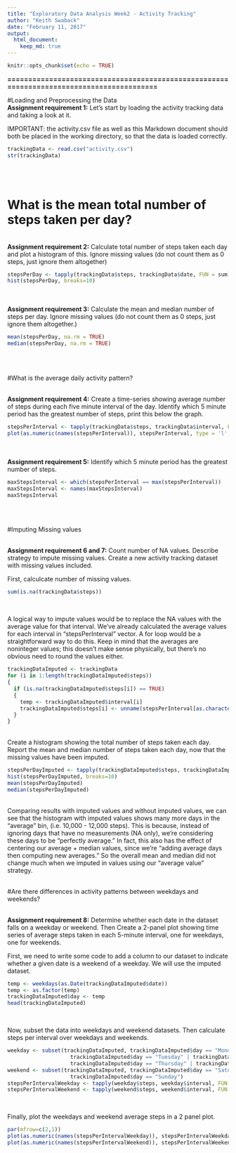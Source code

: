 ---
title: "Exploratory Data Analysis Week2 - Activity Tracking"
author: "Keith Swaback"
date: "February 11, 2017"
output: 
  html_document: 
    keep_md: true
---

```{r setup, include=FALSE}
knitr::opts_chunk$set(echo = TRUE)
```
**=========================================================================================**

#Loading and Preprocessing the Data
<br>
**Assignment requirement 1:** Let's start by loading the activity tracking data and taking a look at it. 

IMPORTANT: the activity.csv file as well as this Markdown document should both be placed in the working
directory, so that the data is loaded correctly.

```{r trackingdata}
trackingData <- read.csv("activity.csv")
str(trackingData)
```
<br>
<br>

# What is the mean total number of steps taken per day?

<br>
**Assignment requirement 2:** Calculate total number of steps taken each day and plot a histogram of this.
Ignore missing values (do not count them as 0 steps, just ignore them altogether)

```{r stepsPerDay}
stepsPerDay <- tapply(trackingData$steps, trackingData$date, FUN = sum)
hist(stepsPerDay, breaks=10)
```
<br>
<br>
**Assignment requirement 3:** Calculate the mean and median number of steps per day. Ignore missing values
(do not count them as 0 steps, just ignore them altogether.)

```{r meanMedianSteps}
mean(stepsPerDay, na.rm = TRUE)
median(stepsPerDay, na.rm = TRUE)
```
<br>
<br>

#What is the average daily activity pattern?

<br>
**Assignment requirement 4:** Create a time-series showing average number of steps during each five minute
interval of the day. Identify which 5 minute period has the greatest number of steps, print this below the graph.

```{r timestepseries}
stepsPerInterval <- tapply(trackingData$steps, trackingData$interval, FUN = mean, na.rm=TRUE)
plot(as.numeric(names(stepsPerInterval)), stepsPerInterval, type = 'l', xlab = "interval", ylab = "average steps", main = "Average number of steps per interval")
```
<br>
<br>
**Assignment requirement 5:** Identify which 5 minute period has the greatest number of steps.

```{r maxstepsinterval}
maxStepsInterval <- which(stepsPerInterval == max(stepsPerInterval))
maxStepsInterval <- names(maxStepsInterval)
maxStepsInterval
```
<br>
<br>

#Imputing Missing values

<br>
**Assignment requirement 6 and 7:** Count number of NA values. Describe strategy to impute missing values. Create a new activity tracking dataset with missing values included.

First, calculcate number of missing values.
```{r missing values}
sum(is.na(trackingData$steps))
```
<br>

A logical way to impute values would be to replace the NA values with the average value for that interval.
We've already calculated the average values for each interval in "stepsPerInterval" vector. A for loop would
be a straightforward way to do this. Keep in mind that the averages are noninteger values; this doesn't make 
sense physically, but there's no obvious need to round the values either.

```{r imputeValues}
trackingDataImputed <- trackingData
for (i in 1:length(trackingDataImputed$steps))
{
  if (is.na(trackingDataImputed$steps[i]) == TRUE)
  {
    temp <- trackingDataImputed$interval[i]
    trackingDataImputed$steps[i] <- unname(stepsPerInterval[as.character(temp)])
  }
}
```
<br>
Create a histogram showing the total number of steps taken each day. Report the mean and median number of steps
taken each day, now that the missing values have been imputed.

```{r stepsperdayImputed}
stepsPerDayImputed <- tapply(trackingDataImputed$steps, trackingDataImputed$date, FUN = sum)
hist(stepsPerDayImputed, breaks=10)
mean(stepsPerDayImputed)
median(stepsPerDayImputed)
```
<br>
Comparing results with imputed values and without imputed values, we can see that the histogram with imputed values shows many more days in the "average" bin, (i.e. 10,000 - 12,000 steps). This is because, instead of
ignoring days that have no measurements (NA only), we're considering these days to be "perfectly average."
In fact, this also has the effect of centering our average + median values, since we're "adding average days
then computing new averages." So the overall mean and median did not change much when we imputed in values
using our "average value" strategy.
<br>
<br>

#Are there differences in activity patterns between weekdays and weekends?

<br>
**Assignment requirement 8:** Determine whether each date in the dataset falls on a weekday or weekend. Then 
Create a 2-panel plot showing time series of average steps taken in each 5-minute interval, one for weekdays,
one for weekends.

First, we need to write some code to add a column to our dataset to indicate whether a given date is a 
weekend of a weekday. We will use the imputed dataset.

```{r weekdayweekend}
temp <- weekdays(as.Date(trackingDataImputed$date))
temp <- as.factor(temp)
trackingDataImputed$day <- temp
head(trackingDataImputed)
```
<br>

Now, subset the data into weekdays and weekend datasets. Then calculate steps per interval over weekdays and weekends.

```{r stepsperdayWeekdayWeekend}
weekday <- subset(trackingDataImputed, trackingDataImputed$day == "Monday" | 
                    trackingDataImputed$day == "Tuesday" | trackingDataImputed$day == "Wednesday" |
                    trackingDataImputed$day == "Thursday" | trackingDataImputed$day == "Friday")
weekend <- subset(trackingDataImputed, trackingDataImputed$day == "Saturday" | 
                    trackingDataImputed$day == "Sunday")
stepsPerIntervalWeekday <- tapply(weekday$steps, weekday$interval, FUN = mean, na.rm=TRUE)
stepsPerIntervalWeekend <- tapply(weekend$steps, weekend$interval, FUN = mean, na.rm=TRUE)
```
<br>

Finally, plot the weekdays and weekend average steps in a 2 panel plot.

```{r panelplot}
par(mfrow=c(2,1))
plot(as.numeric(names(stepsPerIntervalWeekday)), stepsPerIntervalWeekday, type = 'l', xlab = "interval", ylab = "average steps", main = "Average number of steps per interval, weekdays")
plot(as.numeric(names(stepsPerIntervalWeekend)), stepsPerIntervalWeekend, type = 'l', xlab = "interval", ylab = "average steps", main = "Average number of steps per interval, weekend")

```